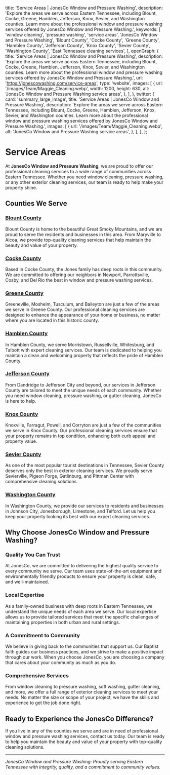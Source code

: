 
  title: 'Service Areas | JonesCo Window and Pressure Washing',
  description:
    'Explore the areas we serve across Eastern Tennessee, including Blount, Cocke, Greene, Hamblen, Jefferson, Knox, Sevier, and Washington counties. Learn more about the professional window and pressure washing services offered by JonesCo Window and Pressure Washing.',
  keywords: [
    'window cleaning',
    'pressure washing',
    'service areas',
    'JonesCo Window and Pressure Washing',
    'Blount County',
    'Cocke County',
    'Greene County',
    'Hamblen County',
    'Jefferson County',
    'Knox County',
    'Sevier County',
    'Washington County',
    'East Tennessee cleaning services',
  ],
  openGraph: {
    title: 'Service Areas | JonesCo Window and Pressure Washing',
    description:
      'Explore the areas we serve across Eastern Tennessee, including Blount, Cocke, Greene, Hamblen, Jefferson, Knox, Sevier, and Washington counties. Learn more about the professional window and pressure washing services offered by JonesCo Window and Pressure Washing.',
    url: 'https://jonescowashing.com/service-areas',
    type: 'website',
    images: [
      {
        url: '/images/Team/Maggie_Cleaning.webp',
        width: 1200,
        height: 630,
        alt: 'JonesCo Window and Pressure Washing service areas',
      },
    ],
  },
  twitter: {
    card: 'summary_large_image',
    title: 'Service Areas | JonesCo Window and Pressure Washing',
    description:
      'Explore the areas we serve across Eastern Tennessee, including Blount, Cocke, Greene, Hamblen, Jefferson, Knox, Sevier, and Washington counties. Learn more about the professional window and pressure washing services offered by JonesCo Window and Pressure Washing.',
    images: [
      {
        url: '/images/Team/Maggie_Cleaning.webp',
        alt: 'JonesCo Window and Pressure Washing service areas',
      },
    ],
  },
};

# Service Areas

At **JonesCo Window and Pressure Washing**, we are proud to offer our professional cleaning services to a wide range of communities across Eastern Tennessee. Whether you need window cleaning, pressure washing, or any other exterior cleaning services, our team is ready to help make your property shine.

## Counties We Serve

### [Blount County](https://jonescowashing.com/counties/blount)
Blount County is home to the beautiful Great Smoky Mountains, and we are proud to serve the residents and businesses in this area. From Maryville to Alcoa, we provide top-quality cleaning services that help maintain the beauty and value of your property.

### [Cocke County](https://jonescowashing.com/counties/cocke)
Based in Cocke County, the Jones family has deep roots in this community. We are committed to offering our neighbors in Newport, Parrottsville, Cosby, and Del Rio the best in window and pressure washing services.

### [Greene County](https://jonescowashing.com/counties/greene)
Greeneville, Mosheim, Tusculum, and Baileyton are just a few of the areas we serve in Greene County. Our professional cleaning services are designed to enhance the appearance of your home or business, no matter where you are located in this historic county.

### [Hamblen County](https://jonescowashing.com/counties/hamblen)
In Hamblen County, we serve Morristown, Russellville, Whitesburg, and Talbott with expert cleaning services. Our team is dedicated to helping you maintain a clean and welcoming property that reflects the pride of Hamblen County.

### [Jefferson County](https://jonescowashing.com/counties/jefferson)
From Dandridge to Jefferson City and beyond, our services in Jefferson County are tailored to meet the unique needs of each community. Whether you need window cleaning, pressure washing, or gutter cleaning, JonesCo is here to help.

### [Knox County](https://jonescowashing.com/counties/knox)
Knoxville, Farragut, Powell, and Corryton are just a few of the communities we serve in Knox County. Our professional cleaning services ensure that your property remains in top condition, enhancing both curb appeal and property value.

### [Sevier County](https://jonescowashing.com/counties/sevier)
As one of the most popular tourist destinations in Tennessee, Sevier County deserves only the best in exterior cleaning services. We proudly serve Sevierville, Pigeon Forge, Gatlinburg, and Pittman Center with comprehensive cleaning solutions.

### [Washington County](https://jonescowashing.com/counties/washington)
In Washington County, we provide our services to residents and businesses in Johnson City, Jonesborough, Limestone, and Telford. Let us help you keep your property looking its best with our expert cleaning services.

## Why Choose JonesCo Window and Pressure Washing?

### Quality You Can Trust

At JonesCo, we are committed to delivering the highest quality service to every community we serve. Our team uses state-of-the-art equipment and environmentally friendly products to ensure your property is clean, safe, and well-maintained.

### Local Expertise

As a family-owned business with deep roots in Eastern Tennessee, we understand the unique needs of each area we serve. Our local expertise allows us to provide tailored services that meet the specific challenges of maintaining properties in both urban and rural settings.

### A Commitment to Community

We believe in giving back to the communities that support us. Our Baptist faith guides our business practices, and we strive to make a positive impact through our work. When you choose JonesCo, you are choosing a company that cares about your community as much as you do.

### Comprehensive Services

From window cleaning to pressure washing, soft washing, gutter cleaning, and more, we offer a full range of exterior cleaning services to meet your needs. No matter the size or scope of your project, we have the skills and experience to get the job done right.

## Ready to Experience the JonesCo Difference?

If you live in any of the counties we serve and are in need of professional window and pressure washing services, contact us today. Our team is ready to help you maintain the beauty and value of your property with top-quality cleaning solutions.

---

*JonesCo Window and Pressure Washing: Proudly serving Eastern Tennessee with integrity, quality, and a commitment to community values.*
